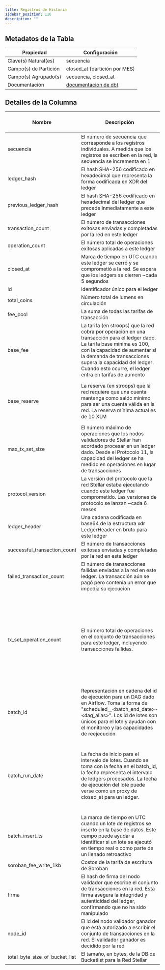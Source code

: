 ```yaml
---
title: Registros de Historia
sidebar_position: 110
description: ""
---
```


<div className="scoped-data-dictionary-table">

## Metadatos de la Tabla

| Propiedad             | Configuración                                                                                                              |
| --------------------- | -------------------------------------------------------------------------------------------------------------------------- |
| Clave(s) Natural(es)  | secuencia                                                                                                                  |
| Campo(s) de Partición | closed_at (partición por MES)                                                                                              |
| Campo(s) Agrupado(s)  | secuencia, closed_at                                                                                                       |
| Documentación         | [documentación de dbt](http://www.stellar-dbt-docs.com/#!/source/source.stellar_dbt_public.crypto_stellar.history_ledgers) |

## Detalles de la Columna

| Nombre                         | Descripción                                                                                                                                                                                                                                                                       | Tipo de Dato    | Valores de Dominio                       | ¿Requerido? | Notas                                                                                                                                                                               |
| ------------------------------ | --------------------------------------------------------------------------------------------------------------------------------------------------------------------------------------------------------------------------------------------------------------------------------- | --------------- | ---------------------------------------- | ----------- | ----------------------------------------------------------------------------------------------------------------------------------------------------------------------------------- |
| secuencia                      | El número de secuencia que corresponde a los registros individuales. A medida que los registros se escriben en la red, la secuencia se incrementa en 1                                                                                                                            | entero          |                                          | Sí          |                                                                                                                                                                                     |
| ledger_hash                    | El hash SHA-256 codificado en hexadecimal que representa la forma codificada en XDR del ledger                                                                                                                                                                                    | cadena          |                                          | Sí          |                                                                                                                                                                                     |
| previous_ledger_hash           | El hash SHA-256 codificado en hexadecimal del ledger que precede inmediatamente a este ledger                                                                                                                                                                                     | cadena          |                                          | No          |                                                                                                                                                                                     |
| transaction_count              | El número de transacciones exitosas enviadas y completadas por la red en este ledger                                                                                                                                                                                              | entero          |                                          | Sí          | Por defecto es 0                                                                                                                                                                    |
| operation_count                | El número total de operaciones exitosas aplicadas a este ledger                                                                                                                                                                                                                   | entero          |                                          | Sí          | Por defecto es 0                                                                                                                                                                    |
| closed_at                      | Marca de tiempo en UTC cuando este ledger se cerró y se comprometió a la red. Se espera que los ledgers se cierren ~cada 5 segundos                                                                                                                                               | marca de tiempo |                                          | Sí          |                                                                                                                                                                                     |
| id                             | Identificador único para el ledger                                                                                                                                                                                                                                                | entero          |                                          | Sí          |                                                                                                                                                                                     |
| total_coins                    | Número total de lumens en circulación                                                                                                                                                                                                                                             | entero          |                                          | Sí          |                                                                                                                                                                                     |
| fee_pool                       | La suma de todas las tarifas de transacción                                                                                                                                                                                                                                       | entero          |                                          | Sí          |                                                                                                                                                                                     |
| base_fee                       | La tarifa (en stroops) que la red cobra por operación en una transacción para el ledger dado. La tarifa base mínima es 100, con la capacidad de aumentar si la demanda de transacciones supera la capacidad del ledger. Cuando esto ocurre, el ledger entra en tarifas de aumento | entero          |                                          | Sí          | El stroop es la representación fraccionaria de un lumen (XLM). 1 stroop es 0,0000001 XLM.                                                                                           |
| base_reserve                   | La reserva (en stroops) que la red requiere que una cuenta mantenga como saldo mínimo para ser una cuenta válida en la red. La reserva mínima actual es de 10 XLM                                                                                                                 | entero          | 5000000 100000000                        | Sí          | El stroop es la representación fraccionaria de un lumen (XLM). 1 stroop es 0,0000001 XLM.                                                                                           |
| max_tx_set_size                | El número máximo de operaciones que los nodos validadores de Stellar han acordado procesar en un ledger dado. Desde el Protocolo 11, la capacidad del ledger se ha medido en operaciones en lugar de transacciones                                                                | entero          | 50 - original max 500 1000 - max actual  | Sí          |                                                                                                                                                                                     |
| protocol_version               | La versión del protocolo que la red Stellar estaba ejecutando cuando este ledger fue comprometido. Las versiones de protocolo se lanzan ~cada 6 meses                                                                                                                             | entero          | números enteros 1 - 19 (se incrementará) | Sí          | Por defecto es 0                                                                                                                                                                    |
| ledger_header                  | Una cadena codificada en base64 de la estructura xdr LedgerHeader en bruto para este ledger                                                                                                                                                                                       | bytes           |                                          | No          |                                                                                                                                                                                     |
| successful_transaction_count   | El número de transacciones exitosas enviadas y completadas por la red en este ledger                                                                                                                                                                                              | entero          |                                          | No          |                                                                                                                                                                                     |
| failed_transaction_count       | El número de transacciones fallidas enviadas a la red en este ledger. La transacción aún se pagó pero contenía un error que impedía su ejecución                                                                                                                                  | entero          |                                          | No          |                                                                                                                                                                                     |
| tx_set_operation_count         | El número total de operaciones en el conjunto de transacciones para este ledger, incluyendo transacciones fallidas.                                                                                                                                                               | entero          |                                          | No          | Las transacciones en Stellar son atómicas. Si una de las operaciones dentro de un conjunto de transacciones falla, toda la transacción fallará, incluidas cualquier otra operación. |
| batch_id                       | Representación en cadena del id de ejecución para un DAG dado en Airflow. Toma la forma de "scheduled\_\_\<batch_end_date>-\<dag_alias>". Los id de lotes son únicos para el lote y ayudan con el monitoreo y las capacidades de reejecución                                      | cadena          |                                          | Sí          |                                                                                                                                                                                     |
| batch_run_date                 | La fecha de inicio para el intervalo de lotes. Cuando se toma con la fecha en el batch_id, la fecha representa el intervalo de ledgers procesados. La fecha de ejecución del lote puede verse como un proxy de closed_at para un ledger.                                          | fecha y hora    |                                          | Sí          | La tabla está particionada por batch_run_date. Se recomienda incluir siempre batch_run_date en el filtro si es posible para ayudar a reducir el costo de la consulta.               |
| batch_insert_ts                | La marca de tiempo en UTC cuando un lote de registros se insertó en la base de datos. Este campo puede ayudar a identificar si un lote se ejecutó en tiempo real o como parte de un llenado retroactivo                                                                           | marca de tiempo |                                          | Sí          |                                                                                                                                                                                     |
| soroban_fee_write_1kb          | Costos de la tarifa de escritura de Soroban                                                                                                                                                                                                                                       | entero          |                                          | No          |                                                                                                                                                                                     |
| firma                          | El hash de firma del nodo validador que escribe el conjunto de transacciones en la red. Esta firma asegura la integridad y autenticidad del ledger, confirmando que no ha sido manipulado                                                                                         | cadena          |                                          | Sí          |                                                                                                                                                                                     |
| node_id                        | El id del nodo validador ganador que está autorizado a escribir el conjunto de transacciones en la red. El validador ganador es decidido por la red                                                                                                                               | cadena          |                                          | Sí          |                                                                                                                                                                                     |
| total_byte_size_of_bucket_list | El tamaño, en bytes, de la DB de Bucketlist para la Red Stellar                                                                                                                                                                                                                   | entero          |                                          | Sí          |                                                                                                                                                                                     |

</div>
